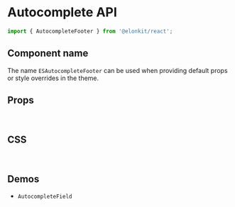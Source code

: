
<Meta title="Components API/AutocompleteFooter" />

# Autocomplete API

```js
import { AutocompleteFooter } from '@elonkit/react';
```

## Component name

The name `ESAutocompleteFooter` can be used when providing default props or style overrides in the theme.

## Props

<TableInterface name="AutocompleteFooterProps" variant="props" />

<br />

## CSS

<TableInterface name="AutocompleteFooterClasses" variant="css" />

<br />

## Demos

<ul>
  <li>
    <LinkTo kind="components-AutocompleteField" story="demo">
      <code>AutocompleteField</code>
    </LinkTo>
  </li>
</ul>
